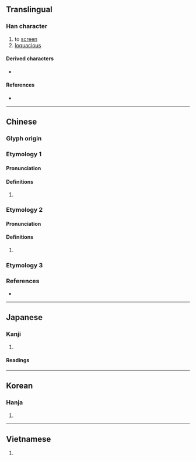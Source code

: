 {{character info}}
==Translingual==

===Han character===
{{Han char|rn=30|rad=口|as=11|sn=14|four=|canj=RITF|ids=⿰口庶}}

# to [[screen]]
# [[loquacious]]

====Derived characters====
* {{l|mul|[[𮟛]]}}

====References====
* {{Han ref|kx=0204.240|dkj=04151|dj=0427.040|hdz=10678.060|uh=55FB|ud=22011}}

----

==Chinese==
{{attn|ltc}}{{attn|och|Middle+Old Chinese needs to be distributed}}

===Glyph origin===
{{Han etym}}

===Etymology 1===
{{zh-forms}}

====Pronunciation====
{{zh-pron
|m=zhè
|mc=
|oc=
|cat=
}}

====Definitions====
{{zh-hanzi}}

# {{rfdef|zh}}

===Etymology 2===
{{zh-forms}}

====Pronunciation====
{{zh-pron
|m=zhē
|mc=
|oc=
|cat=
}}

====Definitions====
{{zh-hanzi}}

# {{rfdef|zh}}

===Etymology 3===
{{zh-see|啫}}

===References===
* {{R:twedu|C01378}}

----

==Japanese==

===Kanji===
{{ja-kanji|grade=|rs=口11}}

# {{rfdef|ja|sort=口11}}

====Readings====
{{ja-readings
|goon=しゃ
|kanon=しゃ
|kanyoon=しょ
|kun=さえぎ-る}}

----

==Korean==

===Hanja===
{{ko-hanja|hangeul=차|rv=cha|mr=ch'a}}

# {{rfdef|ko|sort=口11}}

----

==Vietnamese==
{{vi-readings|rs=口11
|hanviet=già, giá
}}

# {{rfdef|vi|sort=口11}}